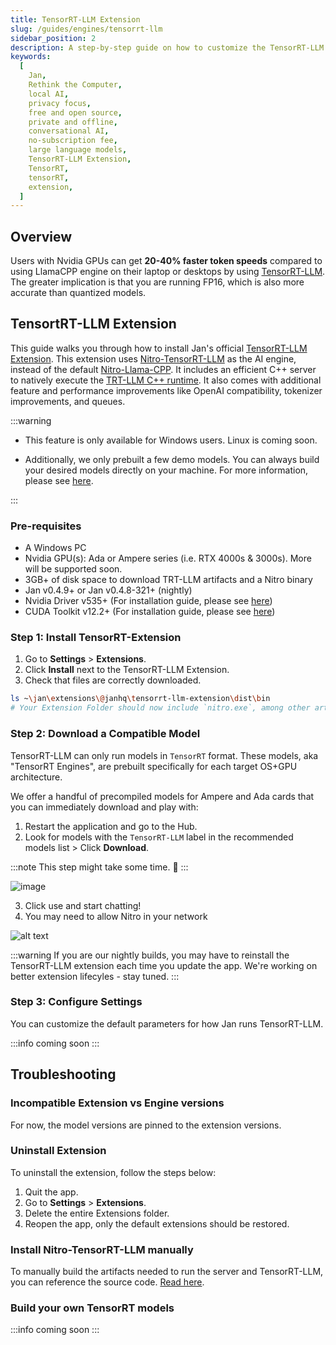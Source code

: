 ```yaml
---
title: TensorRT-LLM Extension
slug: /guides/engines/tensorrt-llm
sidebar_position: 2
description: A step-by-step guide on how to customize the TensorRT-LLM extension.
keywords:
  [
    Jan,
    Rethink the Computer,
    local AI,
    privacy focus,
    free and open source,
    private and offline,
    conversational AI,
    no-subscription fee,
    large language models,
    TensorRT-LLM Extension,
    TensorRT,
    tensorRT,
    extension,
  ]
---
```


## Overview

Users with Nvidia GPUs can get **20-40% faster token speeds** compared to using LlamaCPP engine on their laptop or desktops by using [TensorRT-LLM](https://github.com/NVIDIA/TensorRT-LLM). The greater implication is that you are running FP16, which is also more accurate than quantized models.

## TensortRT-LLM Extension

This guide walks you through how to install Jan's official [TensorRT-LLM Extension](https://github.com/janhq/nitro-tensorrt-llm). This extension uses [Nitro-TensorRT-LLM](https://github.com/janhq/nitro-tensorrt-llm) as the AI engine, instead of the default [Nitro-Llama-CPP](https://github.com/janhq/nitro). It includes an efficient C++ server to natively execute the [TRT-LLM C++ runtime](https://nvidia.github.io/TensorRT-LLM/gpt_runtime.html). It also comes with additional feature and performance improvements like OpenAI compatibility, tokenizer improvements, and queues.

:::warning

- This feature is only available for Windows users. Linux is coming soon.

- Additionally, we only prebuilt a few demo models. You can always build your desired models directly on your machine. For more information, please see [here](#build-your-own-tensorrt-models).

:::

### Pre-requisites

- A Windows PC
- Nvidia GPU(s): Ada or Ampere series (i.e. RTX 4000s & 3000s). More will be supported soon.
- 3GB+ of disk space to download TRT-LLM artifacts and a Nitro binary
- Jan v0.4.9+ or Jan v0.4.8-321+ (nightly)
- Nvidia Driver v535+ (For installation guide, please see [here](/troubleshooting/#1-ensure-gpu-mode-requirements))
- CUDA Toolkit v12.2+ (For installation guide, please see [here](/troubleshooting/#1-ensure-gpu-mode-requirements))

### Step 1: Install TensorRT-Extension

1. Go to **Settings** > **Extensions**.
2. Click **Install** next to the TensorRT-LLM Extension.
3. Check that files are correctly downloaded.

```sh
ls ~\jan\extensions\@janhq\tensorrt-llm-extension\dist\bin
# Your Extension Folder should now include `nitro.exe`, among other artifacts needed to run TRT-LLM
```

### Step 2: Download a Compatible Model

TensorRT-LLM can only run models in `TensorRT` format. These models, aka "TensorRT Engines", are prebuilt specifically for each target OS+GPU architecture.

We offer a handful of precompiled models for Ampere and Ada cards that you can immediately download and play with:

1. Restart the application and go to the Hub.
2. Look for models with the `TensorRT-LLM` label in the recommended models list > Click **Download**.

:::note
This step might take some time. 🙏
:::

![image](https://hackmd.io/_uploads/rJewrEgRp.png)

3. Click use and start chatting!
4. You may need to allow Nitro in your network

![alt text](./assets/image.png)

:::warning
If you are our nightly builds, you may have to reinstall the TensorRT-LLM extension each time you update the app. We're working on better extension lifecyles - stay tuned.
:::

### Step 3: Configure Settings

You can customize the default parameters for how Jan runs TensorRT-LLM.

:::info
coming soon
:::

## Troubleshooting

### Incompatible Extension vs Engine versions

For now, the model versions are pinned to the extension versions.

### Uninstall Extension

To uninstall the extension, follow the steps below:

1. Quit the app.
2. Go to **Settings** > **Extensions**.
3. Delete the entire Extensions folder.
4. Reopen the app, only the default extensions should be restored.

### Install Nitro-TensorRT-LLM manually

To manually build the artifacts needed to run the server and TensorRT-LLM, you can reference the source code. [Read here](https://github.com/janhq/nitro-tensorrt-llm?tab=readme-ov-file#quickstart).

### Build your own TensorRT models

:::info
coming soon
:::
